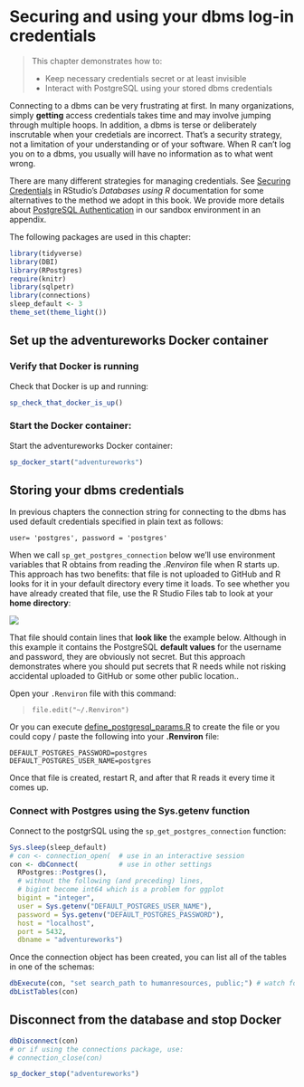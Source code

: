 # Securing and using your dbms log-in credentials {#chapter_dbms-login-credentials}

> This chapter demonstrates how to:
>
>  * Keep necessary credentials secret or at least invisible
>  * Interact with PostgreSQL using your stored dbms credentials

Connecting to a dbms can be very frustrating at first.  In many organizations, simply **getting** access credentials takes time and may involve jumping through multiple hoops.  In addition, a dbms is terse or deliberately inscrutable when your credetials are incorrect.  That's a security strategy, not a limitation of your understanding or of your software.  When R can't log you on to a dbms, you usually will have no information as to what went wrong.

There are many different strategies for managing credentials.  See [Securing Credentials](https://db.rstudio.com/best-practices/managing-credentials/) in RStudio's *Databases using R* documentation for some alternatives to the method we adopt in this book.  We provide more details about [PostgreSQL Authentication](#chapter_appendix-postresql-authentication) in our sandbox environment in an appendix.

The following packages are used in this chapter:
```r
library(tidyverse)
library(DBI)
library(RPostgres)
require(knitr)
library(sqlpetr)
library(connections)
sleep_default <- 3
theme_set(theme_light())
```
## Set up the adventureworks Docker container

### Verify that Docker is running

Check that Docker is up and running:

```r
sp_check_that_docker_is_up()
```
### Start the Docker container:

Start the adventureworks Docker container:
```r
sp_docker_start("adventureworks")
```

## Storing your dbms credentials

In previous chapters the connection string for connecting to the dbms has used default credentials specified in plain text as follows:

  `user= 'postgres', password = 'postgres'`

When we call `sp_get_postgres_connection` below we'll use environment variables that R obtains from reading the *.Renviron* file when R starts up.  This approach has two benefits: that file is not uploaded to GitHub and R looks for it in your default directory every time it loads.  To see whether you have already created that file, use the R Studio Files tab to look at your **home directory**:

![](screenshots/locate-renviron-file.png)

That file should contain lines that **look like** the example below. Although in this example it contains the PostgreSQL <b>default values</b> for the username and password, they are obviously not secret.  But this approach demonstrates where you should put secrets that R needs while not risking accidental uploaded to GitHub or some other public location..

Open your `.Renviron` file with this command:

>
> `file.edit("~/.Renviron")`
>

Or you can execute [define_postgresql_params.R](define_postgresql_params.R) to create the file or you could copy / paste the following into your **.Renviron** file:
```
DEFAULT_POSTGRES_PASSWORD=postgres
DEFAULT_POSTGRES_USER_NAME=postgres
```
Once that file is created, restart R, and after that R reads it every time it comes up. 

### Connect with Postgres using the Sys.getenv function

Connect to the postgrSQL using the `sp_get_postgres_connection` function:
```r
Sys.sleep(sleep_default)
# con <- connection_open(  # use in an interactive session
con <- dbConnect(          # use in other settings
  RPostgres::Postgres(),
  # without the following (and preceding) lines, 
  # bigint become int64 which is a problem for ggplot
  bigint = "integer",  
  user = Sys.getenv("DEFAULT_POSTGRES_USER_NAME"),
  password = Sys.getenv("DEFAULT_POSTGRES_PASSWORD"),
  host = "localhost",
  port = 5432,
  dbname = "adventureworks")
```
Once the connection object has been created, you can list all of the tables in one of the schemas:
```r
dbExecute(con, "set search_path to humanresources, public;") # watch for duplicates!
dbListTables(con)
```
## Disconnect from the database and stop Docker

```r
dbDisconnect(con)
# or if using the connections package, use:
# connection_close(con)

sp_docker_stop("adventureworks")
```
